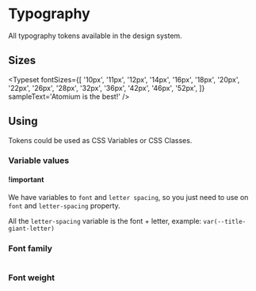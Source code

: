
<Meta title='Tokens/Typography' />

# Typography

All typography tokens available in the design system.

## Sizes

<Typeset
  fontSizes={[
    '10px',
    '11px',
    '12px',
    '14px',
    '16px',
    '18px',
    '20px',
    '22px',
    '26px',
    '28px',
    '32px',
    '36px',
    '42px',
    '46px',
    '52px',
  ]}
  sampleText='Atomium is the best!'
/>

## Using

Tokens could be used as CSS Variables or CSS Classes.

### Variable values

<Table
  headers={[
    'Variable',
    'Font weight',
    'font-size/line-height',
    'Mobile',
    'Letter Spacing',
  ]}
  rows={[
    ['--title-giant', '700', '52px/68px', '30px/40px', '0.25%'],
    ['--title-display', '700', '46px/60px', '28px/36px', '0.25%'],
    ['--title-headline-xxlarge', '700', '42px/56px', '26px/36px', '0.25%'],
    ['--title-headline-xlarge', '700', '36px/48px', '25px/32px', '0.25%'],
    ['--title-headline-large', '700', '32px/40px', '24px/32px', '0.25%'],
    ['--title-headline-medium', '700', '28px/36px', '22px/28px', '0.15%'],
    ['--title-headline-small', '700', '26px/36px', '20px/28px', '0.15%'],
    ['--title-headline-xsmall', '700', '22px/28px', '19px/24px', '0.15%'],
    ['--text-subtitle-large', '700', '20px/28px', '18px/24px', '0.15%'],
    ['--text-subtitle-medium', '700', '18px/24px', '16px/20px', '0.1%'],
    ['--text-body-large', '400', '18px/28px', '18px/28px', '0.5%'],
    ['--text-body-medium', '400', '16px/24px', '16px/24px', '0.5%'],
    ['--text-body-small', '400', '14px/24px', '14px/24px', '0.25%'],
    ['--text-link-large', '700', '18px/28px', '18px/28px', '0.5%'],
    ['--text-link-medium', '700', '16px/24px', '16px/24px', '0.5%'],
    ['--text-link-small', '700', '14px/24px', '14px/24px', '0.25%'],
    ['--button-large', '700', '18px/28px', '18px/28px', '8%'],
    ['--button-medium', '700', '16px/24px', '16px/24px', '8%'],
    ['--button-small', '700', '14px/20px', '14px/20px', '8%'],
    ['--text-caption', '400', '12px/20px', '14px/24px', '0.4%'],
    ['--text-caption-focused', '700', '12px/20px', '14px/24px', '0.4%'],
    ['--text-overline', '400', '11px/20px', '13px/20px', '16%'],
    ['--text-badge', '700', '10px/16px', '12px/20px', '4%'],
  ]}
/>

#### !important

We have variables to `font` and `letter spacing`, so you just need to use on `font` and `letter-spacing` property.

All the `letter-spacing` variable is the font + letter, example: `var(--title-giant-letter)`

### Font family

<Table
  headers={['Variable', 'Value']}
  rows={[['var(--font-family)', "'Roboto', sans-serif'"]]}
/>

### Font weight

<Table
  headers={['Variable', 'Value']}
  rows={[
    ['var(--font-family)', "'Roboto', sans-serif'"],
    ['var(--font-weight-bold)', '700'],
  ]}
/>
